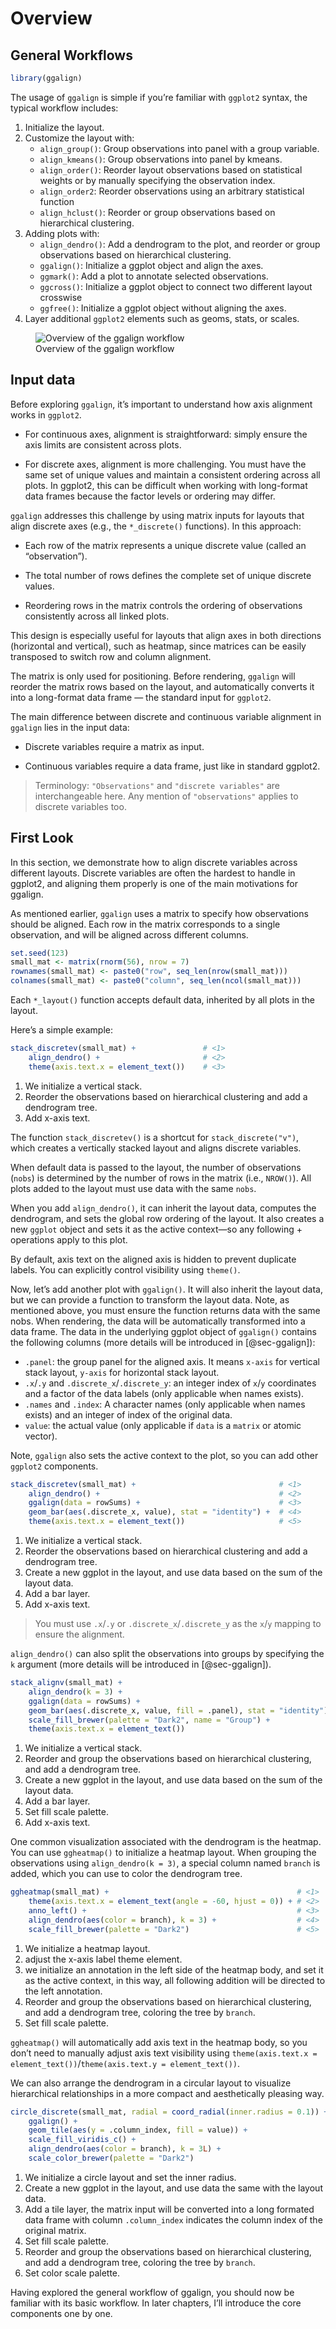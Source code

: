 # Overview

## General Workflows
```r
library(ggalign)
```

The usage of `ggalign` is simple if you're familiar with `ggplot2` syntax, the
typical workflow includes: 

  1. Initialize the layout.
  2. Customize the layout with:
      - `align_group()`: Group observations into panel with a group variable.
      - `align_kmeans()`: Group observations into panel by kmeans.
      - `align_order()`: Reorder layout observations based on statistical weights or by manually specifying the observation index.
      - `align_order2`: Reorder observations using an arbitrary statistical function
      - `align_hclust()`: Reorder or group observations based on hierarchical clustering.
  3. Adding plots with:
      - `align_dendro()`: Add a dendrogram to the plot, and reorder or group observations based on hierarchical clustering.
      - `ggalign()`: Initialize a ggplot object and align the axes.
      - `ggmark()`: Add a plot to annotate selected observations.
      - `ggcross()`: Initialize a ggplot object to connect two different layout crosswise
      - `ggfree()`: Initialize a ggplot object without aligning the axes.
  4. Layer additional `ggplot2` elements such as geoms, stats, or scales.

![Overview of the ggalign workflow](workflow.png)

## Input data {#sec-input-data}
Before exploring `ggalign`, it’s important to understand how axis alignment works in `ggplot2`.

 - For continuous axes, alignment is straightforward: simply ensure the axis
 limits are consistent across plots.

 - For discrete axes, alignment is more challenging. You must have the same set
 of unique values and maintain a consistent ordering across all plots. In
 ggplot2, this can be difficult when working with long-format data frames
 because the factor levels or ordering may differ.

`ggalign` addresses this challenge by using matrix inputs for layouts that align
discrete axes (e.g., the `*_discrete()` functions). In this approach:

 - Each row of the matrix represents a unique discrete value (called an
 "observation").

 - The total number of rows defines the complete set of unique discrete values.

 - Reordering rows in the matrix controls the ordering of observations
 consistently across all linked plots.

This design is especially useful for layouts that align axes in both directions
(horizontal and vertical), such as heatmap, since matrices can be easily
transposed to switch row and column alignment.

The matrix is only used for positioning. Before rendering, `ggalign` will
reorder the matrix rows based on the layout, and automatically converts it into
a long-format data frame — the standard input for `ggplot2`.

The main difference between discrete and continuous variable alignment in
`ggalign` lies in the input data:

 - Discrete variables require a matrix as input.

 - Continuous variables require a data frame, just like in standard ggplot2.

> Terminology: `"Observations"` and `"discrete variables"` are interchangeable
here. Any mention of `"observations"` applies to discrete variables too.

## First Look
In this section, we demonstrate how to align discrete variables across different
layouts. Discrete variables are often the hardest to handle in ggplot2, and
aligning them properly is one of the main motivations for ggalign.

As mentioned earlier, `ggalign` uses a matrix to specify how observations should
be aligned. Each row in the matrix corresponds to a single observation, and will
be aligned across different columns.

```r
set.seed(123)
small_mat <- matrix(rnorm(56), nrow = 7)
rownames(small_mat) <- paste0("row", seq_len(nrow(small_mat)))
colnames(small_mat) <- paste0("column", seq_len(ncol(small_mat)))
```

Each `*_layout()` function accepts default data, inherited by all plots in the
layout.

Here's a simple example:
```r
stack_discretev(small_mat) +               # <1>
    align_dendro() +                       # <2>
    theme(axis.text.x = element_text())    # <3>
```

  1. We initialize a vertical stack.
  2. Reorder the observations based on hierarchical clustering and add a
  dendrogram tree.
  3. Add x-axis text.

The function `stack_discretev()` is a shortcut for `stack_discrete("v")`, which
creates a vertically stacked layout and aligns discrete variables.

When default data is passed to the layout, the number of observations (`nobs`)
is determined by the number of rows in the matrix (i.e., `NROW()`). All plots
added to the layout must use data with the same `nobs`.

When you add `align_dendro()`, it can inherit the layout data, computes the
dendrogram, and sets the global row ordering of the layout. It also creates a
new `ggplot` object and sets it as the active context—so any following +
operations apply to this plot.

By default, axis text on the aligned axis is hidden to prevent duplicate labels.
You can explicitly control visibility using `theme()`.

Now, let's add another plot with `ggalign()`. It will also inherit the layout
data, but we can provide a function to transform the layout data. Note, as
mentioned above, you must ensure the function returns data with the same nobs.
When rendering, the data will be automatically transformed into a data frame.
The data in the underlying ggplot object of `ggalign()` contains the following
columns (more details will be introduced in [@sec-ggalign]):

 - `.panel`: the group panel for the aligned axis. It means `x-axis` for
 vertical stack layout, `y-axis` for horizontal stack layout.
 - `.x`/`.y` and `.discrete_x`/`.discrete_y`: an integer index of `x`/`y`
   coordinates and a factor of the data labels (only applicable when names
   exists).
 - `.names` and `.index`: A character names (only applicable when names exists)
 and an integer of index of the original data.
 - `value`: the actual value (only applicable if `data` is a `matrix` or
   atomic vector).

Note, `ggalign` also sets the active context to the plot, so you can add other
`ggplot2` components.

```r
stack_discretev(small_mat) +                                # <1>
    align_dendro() +                                        # <2>
    ggalign(data = rowSums) +                               # <3>
    geom_bar(aes(.discrete_x, value), stat = "identity") +  # <4>
    theme(axis.text.x = element_text())                     # <5>
```

  1. We initialize a vertical stack.
  2. Reorder the observations based on hierarchical clustering and add a
  dendrogram tree.
  3. Create a new ggplot in the layout, and use data based on the sum of the
  layout data.
  4. Add a bar layer.
  5. Add x-axis text.

>You must use `.x`/`.y` or `.discrete_x`/`.discrete_y` as the `x`/`y` mapping to
ensure the alignment.

`align_dendro()` can also split the observations into groups by specifying the
`k` argument  (more details will be introduced in [@sec-ggalign]). 

```r
stack_alignv(small_mat) +                                                  # <1>
    align_dendro(k = 3) +                                                  # <2>
    ggalign(data = rowSums) +                                              # <3>
    geom_bar(aes(.discrete_x, value, fill = .panel), stat = "identity") +  # <4>
    scale_fill_brewer(palette = "Dark2", name = "Group") +                 # <5>
    theme(axis.text.x = element_text())                                    # <6>
```

  1. We initialize a vertical stack.
  2. Reorder and group the observations based on hierarchical clustering, and
  add a dendrogram tree.
  3. Create a new ggplot in the layout, and use data based on the sum of the
  layout data.
  4. Add a bar layer.
  5. Set fill scale palette.
  6. Add x-axis text.

One common visualization associated with the dendrogram is the heatmap. You can
use `ggheatmap()` to initialize a heatmap layout. When grouping the observations
using `align_dendro(k = 3)`, a special column named `branch` is added, which you
can use to color the dendrogram tree.

```r
ggheatmap(small_mat) +                                          # <1>
    theme(axis.text.x = element_text(angle = -60, hjust = 0)) + # <2>
    anno_left() +                                               # <3>
    align_dendro(aes(color = branch), k = 3) +                  # <4>
    scale_fill_brewer(palette = "Dark2")                        # <5>
```

  1. We initialize a heatmap layout.
  2. adjust the x-axis label theme element.
  3. we initialize an annotation in the left side of the heatmap body, and set
  it as the active context, in this way, all following addition will be directed
  to the left annotation.
  4. Reorder and group the observations based on hierarchical clustering, and
  add a dendrogram tree, coloring the tree by `branch`.
  5. Set fill scale palette.

`ggheatmap()` will automatically add axis text in the heatmap body, so you don't
need to manually adjust axis text visibility using
`theme(axis.text.x = element_text())`/`theme(axis.text.y = element_text())`.

We can also arrange the dendrogram in a circular layout to visualize
hierarchical relationships in a more compact and aesthetically pleasing way.
```r
circle_discrete(small_mat, radial = coord_radial(inner.radius = 0.1)) + # <1>
    ggalign() +                                                         # <2>
    geom_tile(aes(y = .column_index, fill = value)) +                   # <3>
    scale_fill_viridis_c() +                                            # <4>
    align_dendro(aes(color = branch), k = 3L) +                         # <5>
    scale_color_brewer(palette = "Dark2")                               # <6>
```
  1. We initialize a circle layout and set the inner radius.
  2. Create a new ggplot in the layout, and use data the same with the layout data.
  3. Add a tile layer, the matrix input will be converted into a long formated data
  frame with column `.column_index` indicates the column index of the original matrix.
  4. Set fill scale palette.
  5. Reorder and group the observations based on hierarchical clustering, and
  add a dendrogram tree, coloring the tree by `branch`.
  6. Set color scale palette.

Having explored the general workflow of ggalign, you should now be familiar with
its basic workflow. In later chapters, I'll introduce the core components one
by one.

